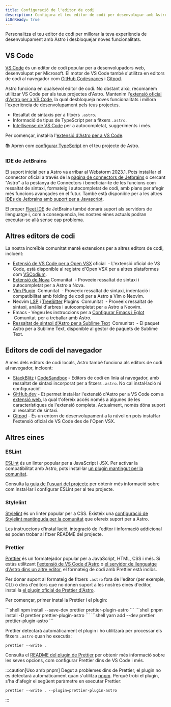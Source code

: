 ```yaml
---
title: Configuració de l'editor de codi
description: Configura el teu editor de codi per desenvolupar amb Astro.
i18nReady: true
---
```


Personalitza el teu editor de codi per millorar la teva experiència de desenvolupament amb Astro i desbloquejar noves funcionalitats.

## VS Code

[VS Code](https://code.visualstudio.com/) és un editor de codi popular per a desenvolupadors web, desenvolupat per Microsoft. El motor de VS Code també s'utilitza en editors de codi al navegador com [GitHub Codespaces](https://github.com/features/codespaces) i [Gitpod](https://gitpod.io/).

Astro funciona en qualsevol editor de codi. No obstant això, recomanem utilitzar VS Code per als teus projectes d'Astro. Mantenim l'[extensió oficial d'Astro per a VS Code](https://marketplace.visualstudio.com/items?itemName=astro-build.astro-vscode), la qual desbloqueja noves funcionalitats i millora l'experiència de desenvolupament pels teus projectes.

- Resaltat de sintaxis per a fitxers `.astro`.
- Informació de tipus de TypeScript per a fitxers `.astro`.
- [Intellisense de VS Code](https://code.visualstudio.com/docs/editor/intellisense) per a autocompletat, suggeriments i més.

Per començar, instal·la l'[extensió d'Astro per a VS Code](https://marketplace.visualstudio.com/items?itemName=astro-build.astro-vscode).

📚 Apren com [configurar TypeScript](/ca/guides/typescript/) en el teu projecte de Astro.

### IDE de JetBrains

El suport inicial per a Astro va arribar al Webstorm 2023.1. Pots instal·lar el connector oficial a través de la [pàgina de connectors de Jetbrains](https://plugins.jetbrains.com/plugin/20959-astro) o cercant "Astro" a la pestanya de Connectors i beneficiar-te de les funcions com ressaltat de sintaxi, formateig i autocompletat de codi, amb plans per afegir més funcions avançades en el futur. També està disponible per a les altres [IDEs de Jetbrains amb suport per a Javascript](https://www.jetbrains.com/products/#lang=js&type=ide).

El proper [Fleet IDE](https://www.jetbrains.com/fleet/) de JetBrains també donarà suport als servidors de llenguatge i, com a consequencia, les nostres eines actuals podran executar-se allà sense cap problema.

## Altres editors de codi

La nostra increïble comunitat manté extensions per a altres editors de codi, incloent:

- [Extensió de VS Code per a Open VSX](https://open-vsx.org/extension/astro-build/astro-vscode)<span style="margin: 0.25em;"><Badge variant="accent">oficial</Badge></span> - L'extensió oficial de VS Code, està disponible al registre d'Open VSX per a altres plataformes com [VSCodium](https://vscodium.com/).
- [Extensió de Nova](https://extensions.panic.com/extensions/sciencefidelity/sciencefidelity.astro/)<span style="margin: 0.25em;"><Badge variant="neutral">Comunitat</Badge></span> - Proveeix ressaltat de sintaxi i autocompletat per a Astro a Nova.
- [Vim Plugin](https://github.com/wuelnerdotexe/vim-astro) <span style="margin: 0.25em;"><Badge variant="neutral">Comunitat</Badge></span> - Proveeix ressaltat de sintaxi, indentació i compatibilitat amb folding de codi per a Astro a Vim o Neovim.
- Neovim [LSP](https://github.com/neovim/nvim-lspconfig/blob/master/doc/server_configurations.md#astro) i [TreeSitter](https://github.com/virchau13/tree-sitter-astro) Plugins <span style="margin: 0.25em;"><Badge variant="neutral">Comunitat</Badge></span> - Proveeix ressaltat de sintaxi, anàlisi d'arbres i autocompletat per a Astro a Neovim.
- Emacs - Vegeu les instruccions per a [Configurar Emacs i Eglot](https://medium.com/@jrmjrm/configuring-emacs-and-eglot-to-work-with-astro-language-server-9408eb709ab0) <span style="margin: 0.25em;"><Badge variant="neutral">Comunitat</Badge></span> per a treballar amb Astro.
- [Ressaltat de sintaxi d'Astro per a Sublime Text](https://packagecontrol.io/packages/Astro) <span style="margin: 0.25em;"><Badge variant="neutral">Comunitat</Badge></span> - El paquet Astro per a Sublime Text, disponible al gestor de paquets de Sublime Text.

## Editors de codi del navegador

A més dels editors de codi locals, Astro també funciona als editors de codi al navegador, incloent:

- [StackBlitz](https://stackblitz.com/) i [CodeSandbox](https://codesandbox.io) - Editors de codi en línia al navegador, amb ressaltat de sintaxi incorporat per a fitxers `.astro`. No cal instal·lació ni configuració!
- [GitHub.dev](https://github.dev/) - Et permet instal·lar l'extensió d'Astro per a VS Code com a [extensió web](https://code.visualstudio.com/api/extension-guides/web-extensions), la qual t'ofereix accés només a algunes de les característiques de l'extensió completa. Actualment, només dóna suport al ressaltat de sintaxi.
- [Gitpod](https://gitpod.io/) - És un entorn de desenvolupament a la núvol on pots instal·lar l'extensió oficial de VS Code des de l'Open VSX.

## Altres eines

### ESLint

[ESLint](https://eslint.org/) és un linter popular per a JavaScript i JSX. Per activar la compatibilitat amb Astro, pots instal·lar [un plugin mantingut per la comunitat](https://github.com/ota-meshi/eslint-plugin-astro).

Consulta [la guia de l'usuari del projecte](https://ota-meshi.github.io/eslint-plugin-astro/user-guide/) per obtenir més informació sobre com instal·lar i configurar ESLint per al teu projecte.

### Stylelint

[Stylelint](https://stylelint.io/) és un linter popular per a CSS. Existeix una [configuració de Stylelint mantinguda per la comunitat](https://github.com/ota-meshi/stylelint-config-html) que ofereix suport per a Astro.

Les instruccions d'instal·lació, integració de l'editor i informació addicional es poden trobar al fitxer README del projecte.

### Prettier

[Prettier](https://prettier.io/) és un formatejador popular per a JavaScript, HTML, CSS i més. Si estàs utilitzant [l'extensió de VS Code d'Astro](https://marketplace.visualstudio.com/items?itemName=astro-build.astro-vscode) o [el servidor de llenguatge d'Astro dins un altre editor](#altres-editors-de-codi), el formateig de codi amb Prettier està inclòs.

Per donar suport al formateig de fitxers `.astro` fora de l'editor (per exemple, CLI) o dins d'editors que no donen suport a les nostres eines d'editor, instal·la [el plugin oficial de Prettier d'Astro](https://github.com/withastro/prettier-plugin-astro).

Per començar, primer instal·la Prettier i el plugin:

<PackageManagerTabs>
  <Fragment slot="npm">
  ```shell
  npm install --save-dev prettier prettier-plugin-astro
  ```
  </Fragment>
  <Fragment slot="pnpm">
  ```shell
  pnpm install -D prettier prettier-plugin-astro
  ```
  </Fragment>
  <Fragment slot="yarn">
  ```shell
  yarn add --dev prettier prettier-plugin-astro
  ```
  </Fragment>
</PackageManagerTabs>

Prettier detectarà automàticament el plugin i ho utilitzarà per processar els fitxers `.astro` quan ho executis:

```shell
prettier --write .
```

Consulta el [README del plugin de Prettier](https://github.com/withastro/prettier-plugin-astro/blob/main/README.md) per obtenir més informació sobre les seves opcions, com configurar Prettier dins de VS Code i més.

:::caution[Uso amb pnpm]
Degut a problemes dins de Prettier, el plugin no es detectarà automàticament quan s'utilitza [pnpm](https://pnpm.io/). Perquè trobi el plugin, s'ha d'afegir el següent paràmetre en executar Prettier:

```shell
prettier --write . --plugin=prettier-plugin-astro
```
:::
